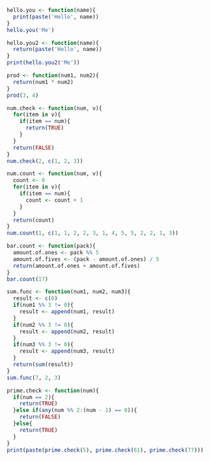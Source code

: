 ```r
hello.you <- function(name){
  print(paste('Hello', name))
}
hello.you('Me')
```
```r
hello.you2 <- function(name){
  return(paste('Hello', name))
}
print(hello.you2('Me'))
```
```r
prod <- function(num1, num2){
  return(num1 * num2)
}
prod(3, 4)
```
```r
num.check <- function(num, v){
  for(item in v){
    if(item == num){
      return(TRUE)
    }
  }
  return(FALSE)
}
num.check(2, c(1, 2, 3))
```
```r
num.count <- function(num, v){
  count <- 0
  for(item in v){
    if(item == num){
      count <- count + 1
    }
  }
  return(count)
}
num.count(1, c(1, 1, 2, 2, 3, 1, 4, 5, 5, 2, 2, 1, 3))
```
```r
bar.count <- function(pack){
  amount.of.ones <- pack %% 5
  amount.of.fives <- (pack - amount.of.ones) / 5
  return(amount.of.ones + amount.of.fives)
}
bar.count(17)
```
```r
sum.func <- function(num1, num2, num3){
  result <- c(0)
  if(num1 %% 3 != 0){
    result <- append(num1, result)
  }
  if(num2 %% 3 != 0){
    result <- append(num2, result)
  }
  if(num3 %% 3 != 0){
    result <- append(num3, result)
  }
  return(sum(result))
}
sum.func(7, 2, 3)
```
```r
prime.check <- function(num){
  if(num == 2){
    return(TRUE)
  }else if(any(num %% 2:(num - 1) == 0)){
    return(FALSE)
  }else{
    return(TRUE)
  }
}
print(paste(prime.check(5), prime.check(61), prime.check(77)))
```

